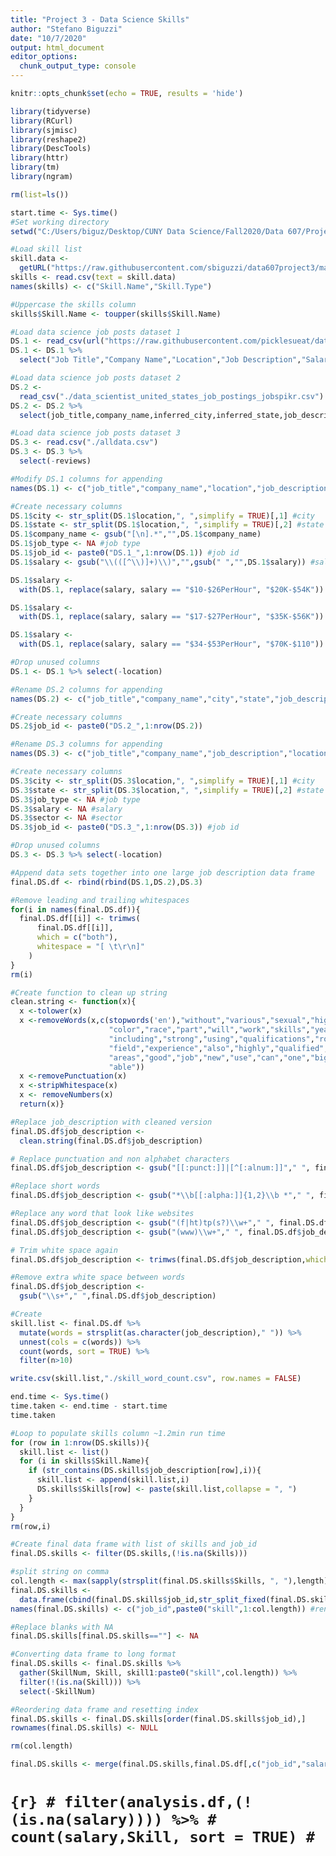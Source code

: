 ---
title: "Project 3 - Data Science Skills"
author: "Stefano Biguzzi"
date: "10/7/2020"
output: html_document
editor_options: 
  chunk_output_type: console
---

```{r setup, include=FALSE}
knitr::opts_chunk$set(echo = TRUE, results = 'hide')
```

```{r}
library(tidyverse)
library(RCurl)
library(sjmisc)
library(reshape2)
library(DescTools)
library(httr)
library(tm)
library(ngram)
```

```{r, results='hide',warning=FALSE}
rm(list=ls())

start.time <- Sys.time()
#Set working directory
setwd("C:/Users/biguz/Desktop/CUNY Data Science/Fall2020/Data 607/Projects/Project 3")

#Load skill list
skill.data <-
  getURL("https://raw.githubusercontent.com/sbiguzzi/data607project3/main/Project3_SkillsList.csv")
skills <- read.csv(text = skill.data)
names(skills) <- c("Skill.Name","Skill.Type")

#Uppercase the skills column
skills$Skill.Name <- toupper(skills$Skill.Name)

#Load data science job posts dataset 1
DS.1 <- read_csv(url("https://raw.githubusercontent.com/picklesueat/data_jobs_data/master/DataScientist.csv"))
DS.1 <- DS.1 %>%
  select("Job Title","Company Name","Location","Job Description","Salary Estimate","Sector")

#Load data science job posts dataset 2
DS.2 <-
  read_csv("./data_scientist_united_states_job_postings_jobspikr.csv")
DS.2 <- DS.2 %>%
  select(job_title,company_name,inferred_city,inferred_state,job_description,job_type,salary_offered,category)

#Load data science job posts dataset 3
DS.3 <- read.csv("./alldata.csv")
DS.3 <- DS.3 %>%
  select(-reviews)
```

```{r}
#Modify DS.1 columns for appending
names(DS.1) <- c("job_title","company_name","location","job_description","salary","sector")

#Create necessary columns
DS.1$city <- str_split(DS.1$location,", ",simplify = TRUE)[,1] #city
DS.1$state <- str_split(DS.1$location,", ",simplify = TRUE)[,2] #state
DS.1$company_name <- gsub("[\n].*","",DS.1$company_name)
DS.1$job_type <- NA #job type
DS.1$job_id <- paste0("DS.1_",1:nrow(DS.1)) #job id
DS.1$salary <- gsub("\\(([^\\)]+)\\)","",gsub(" ","",DS.1$salary)) #salary

DS.1$salary <-
  with(DS.1, replace(salary, salary == "$10-$26PerHour", "$20K-$54K"))

DS.1$salary <-
  with(DS.1, replace(salary, salary == "$17-$27PerHour", "$35K-$56K"))

DS.1$salary <-
  with(DS.1, replace(salary, salary == "$34-$53PerHour", "$70K-$110"))

#Drop unused columns
DS.1 <- DS.1 %>% select(-location)
```

```{r}
#Rename DS.2 columns for appending
names(DS.2) <- c("job_title","company_name","city","state","job_description","job_type","salary","sector")

#Create necessary columns
DS.2$job_id <- paste0("DS.2_",1:nrow(DS.2))
```

```{r}
#Rename DS.3 columns for appending
names(DS.3) <- c("job_title","company_name","job_description","location")

#Create necessary columns
DS.3$city <- str_split(DS.3$location,", ",simplify = TRUE)[,1] #city
DS.3$state <- str_split(DS.3$location,", ",simplify = TRUE)[,2] #state
DS.3$job_type <- NA #job type
DS.3$salary <- NA #salary
DS.3$sector <- NA #sector
DS.3$job_id <- paste0("DS.3_",1:nrow(DS.3)) #job id

#Drop unused columns
DS.3 <- DS.3 %>% select(-location)
```

```{r}
#Append data sets together into one large job description data frame
final.DS.df <- rbind(rbind(DS.1,DS.2),DS.3)

#Remove leading and trailing whitespaces
for(i in names(final.DS.df)){
  final.DS.df[[i]] <- trimws(
      final.DS.df[[i]],
      which = c("both"),
      whitespace = "[ \t\r\n]"
    )
}
rm(i)
```

```{r}
#Create function to clean up string
clean.string <- function(x){
  x <-tolower(x)
  x <-removeWords(x,c(stopwords('en'),"without","various","sexual","high",
                      "color","race","part","will","work","skills","years",
                      "including","strong","using","qualifications","role",
                      "field","experience","also","highly","qualified","like",
                      "areas","good","job","new","use","can","one","big","may",
                      "able"))
  x <-removePunctuation(x)
  x <-stripWhitespace(x)
  x <- removeNumbers(x)
  return(x)}

#Replace job_description with cleaned version
final.DS.df$job_description <-
  clean.string(final.DS.df$job_description)

# Replace punctuation and non alphabet characters
final.DS.df$job_description <- gsub("[[:punct:]]|[^[:alnum:]]"," ", final.DS.df$job_description)

#Replace short words
final.DS.df$job_description <- gsub("*\\b[[:alpha:]]{1,2}\\b *"," ", final.DS.df$job_description)

#Replace any word that look like websites
final.DS.df$job_description <- gsub("(f|ht)tp(s?)\\w+"," ", final.DS.df$job_description)
final.DS.df$job_description <- gsub("(www)\\w+"," ", final.DS.df$job_description)

# Trim white space again
final.DS.df$job_description <- trimws(final.DS.df$job_description,which='both',whitespace="[ ]")

#Remove extra white space between words
final.DS.df$job_description <-
  gsub("\\s+"," ",final.DS.df$job_description)
```

```{r}
#Create 
skill.list <- final.DS.df %>%
  mutate(words = strsplit(as.character(job_description)," ")) %>%
  unnest(cols = c(words)) %>%
  count(words, sort = TRUE) %>%
  filter(n>10)

write.csv(skill.list,"./skill_word_count.csv", row.names = FALSE)

end.time <- Sys.time()
time.taken <- end.time - start.time
time.taken
```


<!-- ```{r} -->
<!-- #Create simplified dataset -->
<!-- DS.skills <- final.DS.df[,c("job_id","job_description")] -->

<!-- #Initiate Skills column in simplified dataset -->
<!-- DS.skills$Skills <- NA -->
<!-- ``` -->


```{r}

#Loop to populate skills column ~1.2min run time
for (row in 1:nrow(DS.skills)){
  skill.list <- list()
  for (i in skills$Skill.Name){
    if (str_contains(DS.skills$job_description[row],i)){
      skill.list <- append(skill.list,i)
      DS.skills$Skills[row] <- paste(skill.list,collapse = ", ")
    }
  }
}
rm(row,i)
```

```{r}
#Create final data frame with list of skills and job_id
final.DS.skills <- filter(DS.skills,(!is.na(Skills)))

#split string on comma
col.length <- max(sapply(strsplit(final.DS.skills$Skills, ", "),length)) #setting max columns
final.DS.skills <-
  data.frame(cbind(final.DS.skills$job_id,str_split_fixed(final.DS.skills$Skills, ", ",n=col.length))) #one col per skill
names(final.DS.skills) <- c("job_id",paste0("skill",1:col.length)) #renaming columns

#Replace blanks with NA
final.DS.skills[final.DS.skills==""] <- NA

#Converting data frame to long format
final.DS.skills <- final.DS.skills %>% 
  gather(SkillNum, Skill, skill1:paste0("skill",col.length)) %>% 
  filter(!(is.na(Skill))) %>%
  select(-SkillNum)

#Reordering data frame and resetting index
final.DS.skills <- final.DS.skills[order(final.DS.skills$job_id),]
rownames(final.DS.skills) <- NULL

rm(col.length)
```

```{r}
final.DS.skills <- merge(final.DS.skills,final.DS.df[,c("job_id","salary","state")],by="job_id")


```
#
# ```{r}
# filter(analysis.df,(!(is.na(salary)))) %>%
#   count(salary,Skill, sort = TRUE)
# ```

